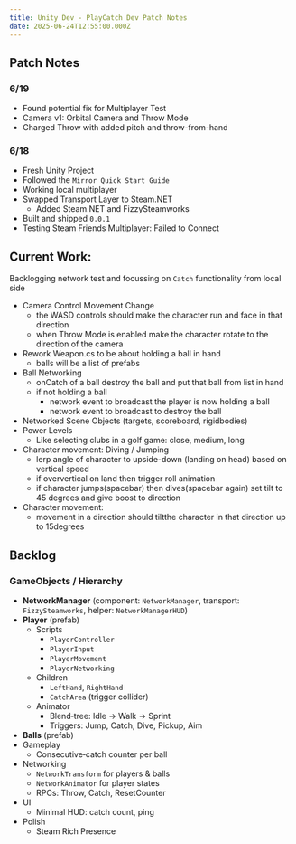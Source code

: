 ```yaml
---
title: Unity Dev - PlayCatch Dev Patch Notes
date: 2025-06-24T12:55:00.000Z
---
```


## Patch Notes

### 6/19

- Found potential fix for Multiplayer Test
- Camera v1: Orbital Camera and Throw Mode
- Charged Throw with added pitch and throw-from-hand

### 6/18

- Fresh Unity Project
- Followed the `Mirror Quick Start Guide`
- Working local multiplayer
- Swapped Transport Layer to Steam.NET
  - Added Steam.NET and FizzySteamworks
- Built and shipped `0.0.1`
- Testing Steam Friends Multiplayer: Failed to Connect

## Current Work:

Backlogging network test and focussing on `Catch` functionality from local side


- Camera Control Movement Change
  - the WASD controls should make the character run and face in that direction
  - when Throw Mode is enabled make the character rotate to the direction of the camera
- Rework Weapon.cs to be about holding a ball in hand
  - balls will be a list of prefabs
- Ball Networking
  - onCatch of a ball destroy the ball and put that ball from list in hand
  - if not holding a ball
    - network event to broadcast the player is now holding a ball
    - network event to broadcast to destroy the ball
- Networked Scene Objects (targets, scoreboard, rigidbodies)
- Power Levels
  - Like selecting clubs in a golf game: close, medium, long
- Character movement: Diving / Jumping
  - lerp angle of character to upside-down (landing on head) based on vertical speed
  - if oververtical on land then trigger roll animation
  - if character jumps(spacebar) then dives(spacebar again) set tilt to 45 degrees and give boost to direction
- Character movement:
  - movement in a direction should tiltthe character in that direction up to 15degrees


## Backlog

### GameObjects / Hierarchy

* **NetworkManager** (component: `NetworkManager`, transport: `FizzySteamworks`, helper: `NetworkManagerHUD`)
* **Player** (prefab)
  * Scripts
    * `PlayerController`
    * `PlayerInput`
    * `PlayerMovement`
    * `PlayerNetworking`
  * Children
    * `LeftHand`, `RightHand`
    * `CatchArea` (trigger collider)
  * Animator
    * Blend‑tree: Idle → Walk → Sprint
    * Triggers: Jump, Catch, Dive, Pickup, Aim
* **Balls** (prefab)
* Gameplay
  * Consecutive‑catch counter per ball
* Networking
  * `NetworkTransform` for players & balls
  * `NetworkAnimator` for player states
  * RPCs: Throw, Catch, ResetCounter
* UI
  * Minimal HUD: catch count, ping
* Polish
  * Steam Rich Presence
